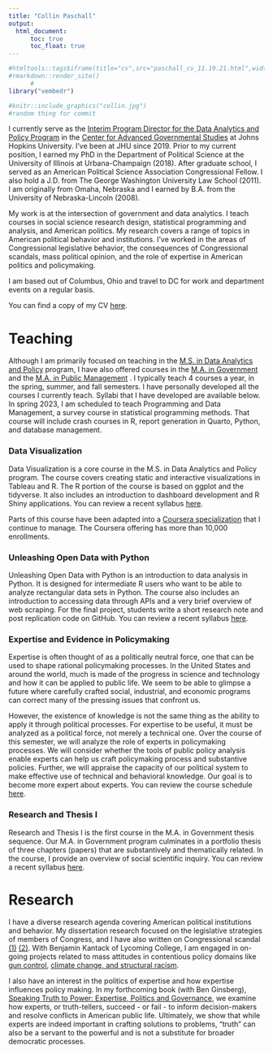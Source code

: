 ```yaml
---
title: "Collin Paschall"
output: 
  html_document:
      toc: true
      toc_float: true
---
```


```r
#htmltools::tags$iframe(title="cv",src="paschall_cv_11.19.21.html",width=1000,height=200)
#rmarkdown::render_site()
      #
library("vembedr")
```

```r
#knitr::include_graphics("collin.jpg")
#random thing for commit
```

I currently serve as the [Interim Program Director for the Data Analytics and Policy Program](https://advanced.jhu.edu/directory/collin-paschall/) in the [Center for Advanced Governmental Studies](https://advanced.jhu.edu/about/centers/center-for-advanced-governmental-studies/) at Johns Hopkins University. I've been at JHU since 2019. Prior to my current position, I earned my PhD in the Department of Political Science at the University of Illinois at Urbana-Champaign (2018). After graduate school, I served as an American Political Science Association Congressional Fellow. I also hold a J.D. from The George Washington University Law School (2011). I am originally from Omaha, Nebraska and I earned by B.A. from the University of Nebraska-Lincoln (2008).

My work is at the intersection of government and data analytics. I teach courses in social science research design, statistical programming and analysis, and American politics. My research covers a range of topics in American political behavior and institutions. I've worked in the areas of Congressional legislative behavior, the consequences of Congressional scandals, mass political opinion, and the role of expertise in American politics and policymaking.

I am based out of Columbus, Ohio and travel to DC for work and department events on a regular basis.

You can find a copy of my CV [here](http://collinpaschall.github.io/paschall_cv_12.22.pdf).

# Teaching

Although I am primarily focused on teaching in the [M.S. in Data Analytics and Policy](https://advanced.jhu.edu/academics/graduate/ms-data-analytics-policy/) program, I have also offered courses in the [M.A. in Government](https://advanced.jhu.edu/academics/graduate/ma-government/) and the [M.A. in Public Management](https://advanced.jhu.edu/academics/graduate/ma-public-management) . I typically teach 4 courses a year, in the spring, summer, and fall semesters. I have personally developed all the courses I currently teach. Syllabi that I have developed are available below. In spring 2023, I am scheduled to teach Programming and Data Management, a survey course in statistical programming methods. That course will include crash courses in R, report generation in Quarto, Python, and database management.

### Data Visualization

Data Visualization is a core course in the M.S. in Data Analytics and Policy program. The course covers creating static and interactive visualizations in Tableau and R. The R portion of the course is based on ggplot and the tidyverse. It also includes an introduction to dashboard development and R Shiny applications. You can review a recent syllabus [here](https://collinpaschall.github.io/paschall_data_viz.pdf).

Parts of this course have been adapted into a [Coursera specialization](https://www.coursera.org/specializations/jhu-data-visualization-dashboarding-with-r) that I continue to manage. The Coursera offering has more than 10,000 enrollments.

### Unleashing Open Data with Python

Unleashing Open Data with Python is an introduction to data analysis in Python. It is designed for intermediate R users who want to be able to analyze rectangular data sets in Python. The course also includes an introduction to accessing data through APIs and a very brief overview of web scraping. For the final project, students write a short research note and post replication code on GitHub. You can review a recent syllabus [here](https://collinpaschall.github.io/paschall_python.pdf).

### Expertise and Evidence in Policymaking

Expertise is often thought of as a politically neutral force, one that can be used to shape rational policymaking processes. In the United States and around the world, much is made of the progress in science and technology and how it can be applied to public life. We seem to be able to glimpse a future where carefully crafted social, industrial, and economic programs can correct many of the pressing issues that confront us.

However, the existence of knowledge is not the same thing as the ability to apply it through political processes. For expertise to be useful, it must be analyzed as a political force, not merely a technical one. Over the course of this semester, we will analyze the role of experts in policymaking processes. We will consider whether the tools of public policy analysis enable experts can help us craft policymaking process and substantive policies. Further, we will appraise the capacity of our political system to make effective use of technical and behavioral knowledge. Our goal is to become more expert about experts. You can review the course schedule [here](https://collinpaschall.github.io/e_and_e_syllabus.html).

### Research and Thesis I

Research and Thesis I is the first course in the M.A. in Government thesis sequence. Our M.A. in Government program culminates in a portfolio thesis of three chapters (papers) that are substantively and thematically related. In the course, I provide an overview of social scientific inquiry. You can review a recent syllabus [here](http://collinpaschall.github.io/paschall_rt1.pdf).

# Research

I have a diverse research agenda covering American political institutions and behavior. My dissertation research focused on the legislative strategies of members of Congress, and I have also written on Congressional scandal [(1)](https://journals.sagepub.com/doi/full/10.1177/1065912919826224?casa_token=HsEn5WMixbkAAAAA%3AcGqU6SiI_0vZdmV8_pQ3MusNNTUaFy-wWPReV0Ybh7Ai7Tap2lgGJQFpsHqYD5dXXT0KcF4NIgwVvA) [(2)](https://www.emerald.com/insight/content/doi/10.1108/978-1-80117-119-920221015/full/html). With Benjamin Kantack of Lycoming College, I am engaged in on-going projects related to mass attitudes in contentious policy domains like [gun control](https://onlinelibrary.wiley.com/doi/abs/10.1111/ssqu.12754?casa_token=FQGUM-fubzUAAAAA:y4TRc4Z6VvlsSX7aKNh13sFjoz9R4FaNRB3DuRAl45r0T0mGiPIu4ExsfesAgcJdiaCjWCVq6utWbNw), [climate change, and structural racism](https://journals.sagepub.com/doi/full/10.1177/09636625221133520?casa_token=yc--4qil76wAAAAA%3AIgI6ZpyqXTk-e2z4PQtdkrzNCn7x6tY8NzuSy7uxIYcTjCP-aXM4RAU4bBhB8dqwDlMYg2aJ5tS9Mw).

I also have an interest in the politics of expertise and how expertise influences policy making. In my forthcoming book (with Ben Ginsberg), [Speaking Truth to Power: Expertise, Politics and Governance](https://www.e-elgar.com/shop/usd/speaking-truth-to-power-9781803927626.html), we examine how experts, or truth-tellers, succeed - or fail - to inform decision-makers and resolve conflicts in American public life. Ultimately, we show that while experts are indeed important in crafting solutions to problems, "truth" can also be a servant to the powerful and is not a substitute for broader democratic processes.

